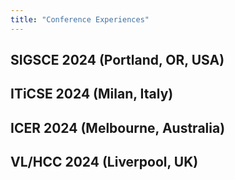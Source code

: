 ```yaml
---
title: "Conference Experiences"
---
```


## SIGSCE 2024 (Portland, OR, USA)

## ITiCSE 2024 (Milan, Italy)

## ICER 2024 (Melbourne, Australia)

## VL/HCC 2024 (Liverpool, UK)
